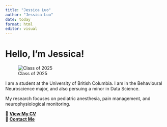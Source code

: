 ```yaml
---
title: "Jessica Luo"
author: "Jessica Luo"
date: today
format: html
editor: visual
---
```


# Hello, I'm Jessica!

::: {.column-margin}
![Class of 2025](images/grad_library.jpg)
:::

I am a student at the University of British Columbia. I am in the Behavioural Neuroscience major, and also persuing a minor in Data Science.


My research focuses on pediatric anesthesia, pain management, and neurophysiological monitoring. 





📄 **[View My CV](files/JessicaLuo_CV_2025.pdf)**  
📩 **[Contact Me](contact.qmd)**  
